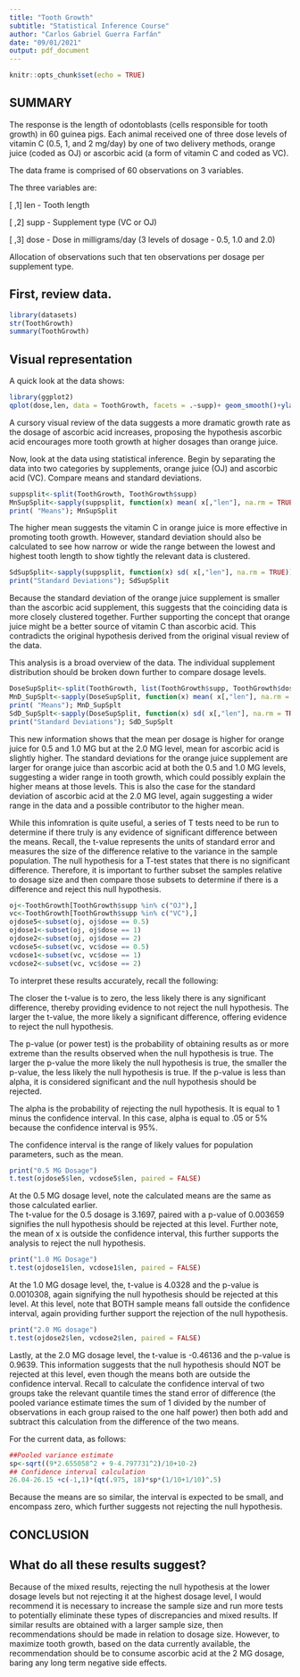 ---
title: "Tooth Growth"
subtitle: "Statistical Inference Course"
author: "Carlos Gabriel Guerra Farfán"
date: "09/01/2021"
output: pdf_document
---

```{r setup, include=FALSE}
knitr::opts_chunk$set(echo = TRUE)
```

## SUMMARY

The response is the length of odontoblasts (cells responsible for tooth growth) in 60 guinea pigs. Each animal received one of three dose levels of vitamin C (0.5, 1, and 2 mg/day) by one of two delivery methods, orange juice (coded as OJ) or ascorbic acid (a form of vitamin C and coded as VC).

The data frame is comprised of 60 observations on 3 variables.

The three variables are:

[ ,1]	len -	Tooth length

[ ,2]	supp - Supplement type (VC or OJ)

[ ,3]	dose -	Dose in milligrams/day (3 levels of dosage - 0.5, 1.0 and 2.0)

Allocation of observations such that ten observations per dosage per supplement type.

## First, review data.
```{r}
library(datasets)
str(ToothGrowth)
summary(ToothGrowth)
```

## Visual representation

A quick look at the data shows:

```{r, echo=FALSE,warning=FALSE, message=FALSE}
library(ggplot2)
qplot(dose,len, data = ToothGrowth, facets = .~supp)+ geom_smooth()+ylab("Tooth Length")+ xlab("Dosage in Milligrams/Day")
```
A cursory visual review of the data suggests a more dramatic growth rate as the dosage of ascorbic acid increases, proposing the hypothesis ascorbic acid encourages more tooth growth at higher dosages than orange juice. 

Now, look at the data using statistical inference.  Begin by separating the data into two categories by supplements, orange juice (OJ) and ascorbic acid (VC).  Compare means and standard deviations.
```{r}
suppsplit<-split(ToothGrowth, ToothGrowth$supp)
MnSupSplit<-sapply(suppsplit, function(x) mean( x[,"len"], na.rm = TRUE))
print( "Means"); MnSupSplit
````
The higher mean suggests the vitamin C in orange juice is more effective in promoting tooth growth.  However, standard deviation should also be calculated to see how narrow or wide the range between the lowest and highest tooth length to show tightly the relevant data is clustered.
```{r}
SdSupSplit<-sapply(suppsplit, function(x) sd( x[,"len"], na.rm = TRUE))
print("Standard Deviations"); SdSupSplit
```
Because the standard deviation of the orange juice supplement is smaller than the ascorbic acid supplement, this suggests that the coinciding data is more closely clustered together.  Further supporting the concept that orange juice might be a better source of vitamin C than ascorbic acid.  This contradicts the original hypothesis derived from the original visual review of the data. 

This analysis is a broad overview of the data. The individual supplement distribution should be broken down further to compare dosage levels. 
```{r}
DoseSupSplit<-split(ToothGrowth, list(ToothGrowth$supp, ToothGrowth$dose))
MnD_SupSplt<-sapply(DoseSupSplit, function(x) mean( x[,"len"], na.rm = TRUE))
print( "Means"); MnD_SupSplt
SdD_SupSplt<-sapply(DoseSupSplit, function(x) sd( x[,"len"], na.rm = TRUE))
print("Standard Deviations"); SdD_SupSplt
```
This new information shows that the mean per dosage is higher for orange juice for  0.5 and 1.0 MG but at the 2.0 MG level, mean for ascorbic acid is slightly higher.  The standard deviations for the orange juice supplement are larger for orange juice than ascorbic acid at both the 0.5 and 1.0 MG levels, suggesting a wider range in tooth growth, which could possibly explain the higher means at those levels.  This is also the case for the standard deviation of ascorbic acid at the 2.0 MG level, again suggesting a wider range in the data and a possible contributor to the higher mean.

While this infomration is quite useful, a series of T tests need to be run to determine if there truly is any evidence of significant difference between the means.  Recall, the t-value represents the units of standard error and measures the size of the difference relative to the variance in the sample population. The null hypothesis for a T-test states that there is no significant difference.  Therefore, it is important to further subset the samples relative to dosage size and then compare those subsets to determine if there is a difference and reject this null hypothesis. 
```{r}
oj<-ToothGrowth[ToothGrowth$supp %in% c("OJ"),]
vc<-ToothGrowth[ToothGrowth$supp %in% c("VC"),]
ojdose5<-subset(oj, oj$dose == 0.5)
ojdose1<-subset(oj, oj$dose == 1)
ojdose2<-subset(oj, oj$dose == 2)
vcdose5<-subset(vc, vc$dose == 0.5)
vcdose1<-subset(vc, vc$dose == 1)
vcdose2<-subset(vc, vc$dose == 2)
```
To interpret these results accurately, recall the following:

The closer the t-value is to zero, the less likely there is any significant difference, thereby providing evidence to not reject the null hypothesis.  The larger the t-value, the more likely a
significant difference, offering evidence to reject the null hypothesis. 

The p-value (or power test) is the probability of obtaining results as or more extreme than the results observed when the null hypothesis is true.  The larger the p-value the more likely the null hypothesis is true, the smaller the p-value, the less likely the null hypothesis is true.  If the p-value is less than alpha, it is considered significant and the null hypothesis should be rejected.  

The alpha is the probability of rejecting the null hypothesis.  It is equal to 1 minus the confidence interval.  In this case, alpha is equal to .05 or 5% because the confidence interval is 95%.

The confidence interval is the range of likely values for population parameters, such as the mean.

```{r}
print("0.5 MG Dosage")
t.test(ojdose5$len, vcdose5$len, paired = FALSE)
```
At the 0.5 MG dosage level, note the calculated means are the same as those calculated earlier.  
The t-value for the 0.5 dosage is 3.1697, paired with a p-value of 0.003659 signifies the null hypothesis should be rejected at this level.  Further note, the mean of x is outside the confidence interval, this further supports the analysis to reject the null hypothesis. 

```{r}
print("1.0 MG Dosage")
t.test(ojdose1$len, vcdose1$len, paired = FALSE)
```

At the 1.0 MG dosage level, the, t-value is 4.0328 and the p-value is 0.0010308, again signifying the null hypothesis should be rejected at this level.  At this level, note that BOTH sample means fall outside the confidence interval, again providing further support the rejection of the null hypothesis.

```{r}
print("2.0 MG dosage")
t.test(ojdose2$len, vcdose2$len, paired = FALSE)
```

Lastly, at the 2.0 MG dosage level, the t-value is -0.46136 and the p-value is 0.9639.  This information suggests that the null hypothesis should NOT be rejected at this level, even though the means both are outside the confidence interval.  Recall to calculate the confidence interval of two groups take  the relevant quantile times the stand error of difference (the pooled variance estimate times the sum of 1 divided by the number of observations in each group raised to the one half power) then both add and subtract this calculation from the difference of the two means. 

For the current data, as follows:

```{r}
##Pooled variance estimate
sp<-sqrt((9*2.655058^2 + 9-4.797731^2)/10+10-2)
## Confidence interval calculation
26.04-26.15 +c(-1,1)*(qt(.975, 18)*sp*(1/10+1/10)^.5)
```
Because the means are so similar, the interval is expected to be small, and encompass zero, which further suggests not rejecting the null hypothesis.

##  CONCLUSION
## What do all these results suggest?

Because of the mixed results, rejecting the null hypothesis at the lower dosage levels but not rejecting it at the highest dosage level, I would recommend it is necessary to increase the sample size and run more tests to potentially eliminate these types of discrepancies and mixed results.  If similar results are obtained with a larger sample  size, then recommendations should be made in relation to dosage size.  However, to maximize tooth growth, based on the data currently available, the recommendation should be to consume ascorbic acid at the 2 MG dosage, baring any long term negative side effects. 
